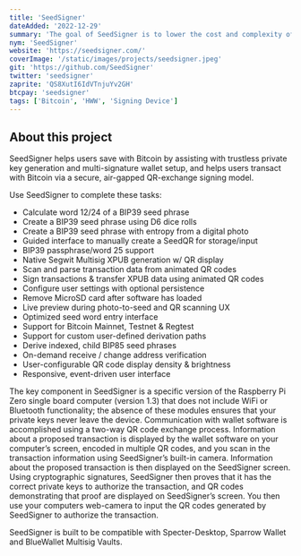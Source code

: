```yaml
---
title: 'SeedSigner'
dateAdded: '2022-12-29'
summary: 'The goal of SeedSigner is to lower the cost and complexity of Bitcoin multi-signature wallet use. To accomplish this goal, SeedSigner offers anyone the opportunity to build a verifiably air-gapped, stateless Bitcoin signing device using inexpensive, publicly available hardware components (usually < $50).'
nym: 'SeedSigner'
website: 'https://seedsigner.com/'
coverImage: '/static/images/projects/seedsigner.jpeg'
git: 'https://github.com/SeedSigner'
twitter: 'seedsigner'
zaprite: 'QS8XutI6IdVTnjuYv2GH'
btcpay: 'seedsigner'
tags: ['Bitcoin', 'HWW', 'Signing Device']
---
```


## About this project

SeedSigner helps users save with Bitcoin by assisting with trustless private key generation and multi-signature wallet setup, and helps users transact with Bitcoin via a secure, air-gapped QR-exchange signing model.

Use SeedSigner to complete these tasks:

- Calculate word 12/24 of a BIP39 seed phrase
- Create a BIP39 seed phrase using D6 dice rolls
- Create a BIP39 seed phrase with entropy from a digital photo
- Guided interface to manually create a SeedQR for storage/input
- BIP39 passphrase/word 25 support
- Native Segwit Multisig XPUB generation w/ QR display
- Scan and parse transaction data from animated QR codes
- Sign transactions & transfer XPUB data using animated QR codes
- Configure user settings with optional persistence
- Remove MicroSD card after software has loaded
- Live preview during photo-to-seed and QR scanning UX
- Optimized seed word entry interface
- Support for Bitcoin Mainnet, Testnet & Regtest
- Support for custom user-defined derivation paths
- Derive indexed, child BIP85 seed phrases
- On-demand receive / change address verification
- User-configurable QR code display density & brightness
- Responsive, event-driven user interface

The key component in SeedSigner is a specific version of the Raspberry Pi Zero single board computer (version 1.3) that does not include WiFi or Bluetooth functionality; the absence of these modules ensures that your private keys never leave the device. Communication with wallet software is accomplished using a two-way QR code exchange process. Information about a proposed transaction is displayed by the wallet software on your computer’s screen, encoded in multiple QR codes, and you scan in the transaction information using SeedSigner’s built-in camera. Information about the proposed transaction is then displayed on the SeedSigner screen. Using cryptographic signatures, SeedSigner then proves that it has the correct private keys to authorize the transaction, and QR codes demonstrating that proof are displayed on SeedSigner’s screen. You then use your computers web-camera to input the QR codes generated by SeedSigner to authorize the transaction.

SeedSigner is built to be compatible with Specter-Desktop, Sparrow Wallet and BlueWallet Multisig Vaults.
